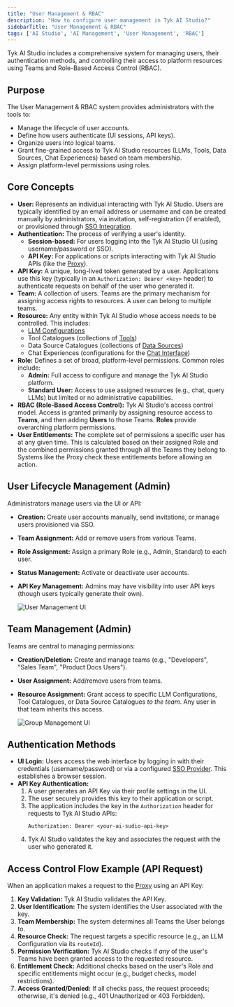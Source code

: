 ```yaml
---
title: "User Management & RBAC"
description: "How to configure user management in Tyk AI Studio?"
sidebarTitle: "User Management & RBAC"
tags: ['AI Studio', 'AI Management', 'User Management', 'RBAC']
---
```


Tyk AI Studio includes a comprehensive system for managing users, their authentication methods, and controlling their access to platform resources using Teams and Role-Based Access Control (RBAC).

## Purpose

The User Management & RBAC system provides administrators with the tools to:

*   Manage the lifecycle of user accounts.
*   Define how users authenticate (UI sessions, API keys).
*   Organize users into logical teams.
*   Grant fine-grained access to Tyk AI Studio resources (LLMs, Tools, Data Sources, Chat Experiences) based on team membership.
*   Assign platform-level permissions using roles.

## Core Concepts

*   **User:** Represents an individual interacting with Tyk AI Studio. Users are typically identified by an email address or username and can be created manually by administrators, via invitation, self-registration (if enabled), or provisioned through [SSO Integration](/docs3/ai-management/ai-studio/sso).
*   **Authentication:** The process of verifying a user's identity.
    *   **Session-based:** For users logging into the Tyk AI Studio UI (using username/password or SSO).
    *   **API Key:** For applications or scripts interacting with Tyk AI Studio APIs (like the [Proxy](/docs3/ai-management/ai-studio/proxy)).
*   **API Key:** A unique, long-lived token generated by a user. Applications use this key (typically in an `Authorization: Bearer <key>` header) to authenticate requests on behalf of the user who generated it.
*   **Team:** A collection of users. Teams are the primary mechanism for assigning access rights to resources. A user can belong to multiple teams.
*   **Resource:** Any entity within Tyk AI Studio whose access needs to be controlled. This includes:
    *   [LLM Configurations](/docs3/ai-management/ai-studio/llm-management)
    *   Tool Catalogues (collections of [Tools](/docs3/ai-management/ai-studio/tools))
    *   Data Source Catalogues (collections of [Data Sources](/docs3/ai-management/ai-studio/datasources-rag))
    *   Chat Experiences (configurations for the [Chat Interface](/docs3/ai-management/ai-studio/chat-interface))
*   **Role:** Defines a set of broad, platform-level permissions. Common roles include:
    *   **Admin:** Full access to configure and manage the Tyk AI Studio platform.
    *   **Standard User:** Access to use assigned resources (e.g., chat, query LLMs) but limited or no administrative capabilities.
*   **RBAC (Role-Based Access Control):** Tyk AI Studio's access control model. Access is granted primarily by assigning resource access to **Teams**, and then adding **Users** to those Teams. **Roles** provide overarching platform permissions.
*   **User Entitlements:** The complete set of permissions a specific user has at any given time. This is calculated based on their assigned Role and the combined permissions granted through all the Teams they belong to. Systems like the Proxy check these entitlements before allowing an action.

## User Lifecycle Management (Admin)

Administrators manage users via the UI or API:

*   **Creation:** Create user accounts manually, send invitations, or manage users provisioned via SSO.
*   **Team Assignment:** Add or remove users from various Teams.
*   **Role Assignment:** Assign a primary Role (e.g., Admin, Standard) to each user.
*   **Status Management:** Activate or deactivate user accounts.
*   **API Key Management:** Admins may have visibility into user API keys (though users typically generate their own).

    <img src="/img/ai-management/user-management-ui.png" alt="User Management UI" />

## Team Management (Admin)

Teams are central to managing permissions:

*   **Creation/Deletion:** Create and manage teams (e.g., "Developers", "Sales Team", "Product Docs Users").
*   **User Assignment:** Add/remove users from teams.
*   **Resource Assignment:** Grant access to specific LLM Configurations, Tool Catalogues, or Data Source Catalogues *to the team*. Any user in that team inherits this access.

    <img src="/img/ai-management/group-management-ui.png" alt="Group Management UI" />

## Authentication Methods

*   **UI Login:** Users access the web interface by logging in with their credentials (username/password) or via a configured [SSO Provider](/docs3/ai-management/ai-studio/sso). This establishes a browser session.
*   **API Key Authentication:**
    1.  A user generates an API Key via their profile settings in the UI.
    2.  The user securely provides this key to their application or script.
    3.  The application includes the key in the `Authorization` header for requests to Tyk AI Studio APIs:
        ```
        Authorization: Bearer <your-ai-sudio-api-key>
        ```
    4.  Tyk AI Studio validates the key and associates the request with the user who generated it.

## Access Control Flow Example (API Request)

When an application makes a request to the [Proxy](/docs3/ai-management/ai-studio/proxy) using an API Key:

1.  **Key Validation:** Tyk AI Studio validates the API Key.
2.  **User Identification:** The system identifies the User associated with the key.
3.  **Team Membership:** The system determines all Teams the User belongs to.
4.  **Resource Check:** The request targets a specific resource (e.g., an LLM Configuration via its `routeId`).
5.  **Permission Verification:** Tyk AI Studio checks if *any* of the user's Teams have been granted access to the requested resource.
6.  **Entitlement Check:** Additional checks based on the user's Role and specific entitlements might occur (e.g., budget checks, model restrictions).
7.  **Access Granted/Denied:** If all checks pass, the request proceeds; otherwise, it's denied (e.g., 401 Unauthorized or 403 Forbidden).
